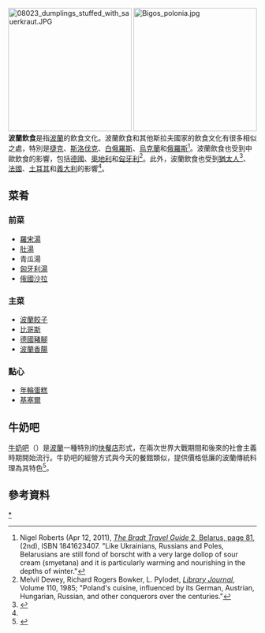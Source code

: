 [[File:08023_dumplings_stuffed_with_sauerkraut.JPG|250px]]
[[File:Bigos_polonia.jpg|250px]]
'''波蘭飲食'''是指[[波蘭|波蘭]]的飲食文化。波蘭飲食和其他斯拉夫國家的飲食文化有很多相似之處，特別是[[捷克飲食|捷克]]、[[斯洛伐克飲食|斯洛伐克]]、[[白俄羅斯飲食|白俄羅斯]]、[[烏克蘭飲食|烏克蘭]]和[[俄羅斯飲食|俄羅斯]]<ref name="Roberts">Nigel Roberts (Apr 12, 2011), [https://books.google.com/books?id=AHHpbnUNiW4C&pg=PA81 ''The Bradt Travel Guide'' 2, Belarus, page 81,] {{Wayback|url=https://books.google.com/books?id=AHHpbnUNiW4C&pg=PA81 |date=20190609093154 }} (2nd), ISBN 1841623407. "Like Ukrainians, Russians and Poles, Belarusians are still fond of borscht with a very large dollop of sour cream (smyetana) and it is particularly warming and nourishing in the depths of winter."</ref>。波蘭飲食也受到中歐飲食的影響，包括[[德國飲食|德國]]、[[奧地利飲食|奧地利]]和[[匈牙利飲食|匈牙利]]<ref name="Journal">Melvil Dewey, Richard Rogers Bowker, L. Pylodet, ''[[Library_Journal|Library Journal]]'', Volume 110, 1985; "Poland's cuisine, influenced by its German, Austrian, Hungarian, Russian, and other conquerors over the centuries."</ref>。此外，波蘭飲食也受到[[猶太人飲食|猶太人]]<ref>{{Cite web |url=http://www.myjewishlearning.com/culture/2/Food/Ashkenazic_Cuisine/Poland_and_Russia.shtml |title=存档副本 |access-date=2015-12-24 |archive-date=2015-04-10 |archive-url=https://web.archive.org/web/20150410122322/http://www.myjewishlearning.com/culture/2/Food/Ashkenazic_Cuisine/Poland_and_Russia.shtml |dead-url=no }}</ref>、[[法國飲食|法國]]、[[土耳其飲食|土耳其]]和[[義大利飲食|義大利]]的影響<ref name="wplywy" />。

==菜肴==
===前菜===
*[[羅宋湯|羅宋湯]]
*[[肚湯|肚湯]]
*青瓜湯
*[[匈牙利湯|匈牙利湯]]
*[[俄國沙拉|俄國沙拉]]

===主菜===
*[[波蘭餃子|波蘭餃子]]
*[[比哥斯|比哥斯]]
*[[德國豬腳|德國豬腳]]
*[[波蘭香腸|波蘭香腸]]

===點心===
*[[年輪蛋糕|年輪蛋糕]]
*[[基塞爾|基塞爾]]

==牛奶吧==
[[牛奶吧|牛奶吧]]（{{lang-pl|Bar mleczny}}）是[[波蘭|波蘭]]一種特別的[[快餐店|快餐店]]形式，在兩次世界大戰期間和後來的社會主義時期開始流行。牛奶吧的經營方式與今天的餐館類似，提供價格低廉的波蘭傳統料理為其特色<ref name=":0">{{Cite book|last1=Steves|first1=Rick|url=https://books.google.com/books?id=T09IDgAAQBAJ&pg=PT25&dq=bar+mleczny#q=bar%20mleczny|title=Rick Steves Snapshot Kraków, Warsaw & Gdansk|last2=Hewitt|first2=Cameron|date=2017-08-15|publisher=Avalon Publishing|isbn=978-1-63121-624-4|language=en|access-date=2021-07-15|archive-date=2021-12-23|archive-url=https://web.archive.org/web/20211223070845/https://books.google.com/books?id=T09IDgAAQBAJ&pg=PT25&dq=bar+mleczny#q=bar%20mleczny|dead-url=no}}</ref>。

==參考資料==
{{reflist}}
{{波兰主题}}
{{歐洲題目|飲食文化}}
[[Category:波蘭飲食|*]]